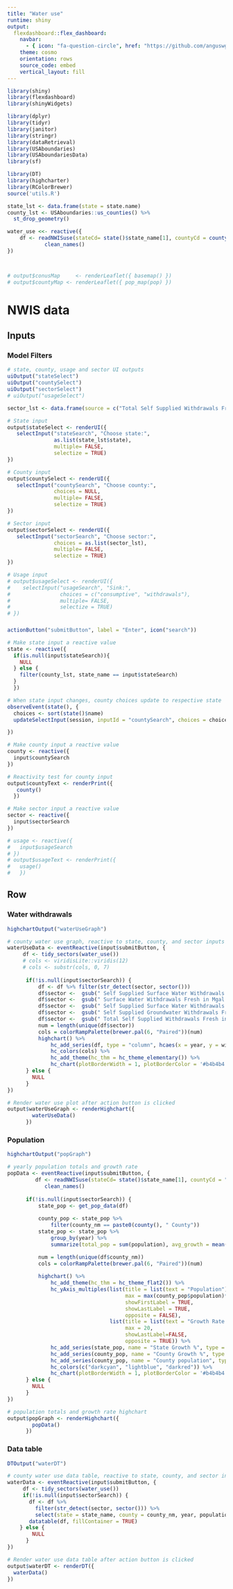 ```yaml
---
title: "Water use"
runtime: shiny
output: 
  flexdashboard::flex_dashboard:
    navbar:
      - { icon: "fa-question-circle", href: "https://github.com/anguswg-ucsb/water_use", align: right }
    theme: cosmo
    orientation: rows
    source_code: embed
    vertical_layout: fill
---
```



```r
library(shiny)
library(flexdashboard)
library(shinyWidgets)

library(dplyr)
library(tidyr)
library(janitor)
library(stringr)
library(dataRetrieval)
library(USAboundaries)
library(USAboundariesData)
library(sf)

library(DT)
library(highcharter)
library(RColorBrewer)
source('utils.R')
```


```r
state_lst <- data.frame(state = state.name)
county_lst <- USAboundaries::us_counties() %>% 
  st_drop_geometry()

water_use <<- reactive({
    df <- readNWISuse(stateCd= state()$state_name[1], countyCd = county()) %>%
            clean_names()
})



# output$conusMap     <- renderLeaflet({ basemap() })
# output$countyMap <- renderLeaflet({ pop_map(pop) })
```

NWIS data {data-icon="fa-tint"}
=====================================

Inputs {.sidebar}
-------------------------------------

### Model Filters
```r
# state, county, usage and sector UI outputs
uiOutput("stateSelect")
uiOutput("countySelect")
uiOutput("sectorSelect")
# uiOutput("usageSelect")
```

```r

sector_lst <- data.frame(source = c("Total Self Supplied Withdrawals Fresh", "Surface Water Withdrawals Fresh", "Groundwater Withdrawals Fresh"))

# State input 
output$stateSelect <- renderUI({
   selectInput("stateSearch", "Choose state:",
               as.list(state_lst$state),
               multiple= FALSE,
               selectize = TRUE)
})

# County input
output$countySelect <- renderUI({
   selectInput("countySearch", "Choose county:",
               choices = NULL,
               multiple= FALSE,
               selectize = TRUE)
})

# Sector input
output$sectorSelect <- renderUI({
   selectInput("sectorSearch", "Choose sector:",
               choices = as.list(sector_lst),
               multiple= FALSE,
               selectize = TRUE)
})

# Usage input
# output$usageSelect <- renderUI({
#    selectInput("usageSearch", "Sink:",
#                choices = c("consumptive", "withdrawals"),
#                multiple= FALSE,
#                selectize = TRUE)
# })
```

### 
```r
actionButton("submitButton", label = "Enter", icon("search"))
```


```r
# Make state input a reactive value
state <- reactive({
  if(is.null(input$stateSearch)){
    NULL
  } else {
    filter(county_lst, state_name == input$stateSearch)
  }
  })

# When state input changes, county choices update to respective state
observeEvent(state(), {
  choices <- sort(state()$name)
  updateSelectInput(session, inputId = "countySearch", choices = choices)

})

# Make county input a reactive value
county <- reactive({
  input$countySearch
})

# Reactivity test for county input
output$countyText <- renderPrint({
   county()
  })

# Make sector input a reactive value
sector <- reactive({
  input$sectorSearch
})

# usage <- reactive({
#   input$usageSearch
# })
# output$usageText <- renderPrint({
#   usage()
#   })
```

Row {.tabset}
----------------------------------------------
### Water withdrawals
```r
highchartOutput("waterUseGraph")
```

```r
# county water use graph, reactive to state, county, and sector inputs
waterUseData <- eventReactive(input$submitButton, {
     df <- tidy_sectors(water_use())
     # cols <- viridisLite::viridis(12)
     # cols <- substr(cols, 0, 7)
     
      if(!is.null(input$sectorSearch)) {
          df <- df %>% filter(str_detect(sector, sector()))
          df$sector <-  gsub(" Self Supplied Surface Water Withdrawals Fresh in Mgal d", "", df$sector)
          df$sector <-  gsub(" Surface Water Withdrawals Fresh in Mgal d", "", df$sector)
          df$sector <-  gsub(" Self Supplied Surface Water Withdrawals Fresh in Mgal", "", df$sector)
          df$sector <-  gsub(" Self Supplied Groundwater Withdrawals Fresh in Mgal d", "", df$sector)
          df$sector <-  gsub(" Total Self Supplied Withdrawals Fresh in Mgal d", "", df$sector)
          num = length(unique(df$sector))
          cols = colorRampPalette(brewer.pal(6, "Paired"))(num)
          highchart() %>%
              hc_add_series(df, type = "column", hcaes(x = year, y = withdrawals, group = "sector")) %>%
              hc_colors(cols) %>% 
              hc_add_theme(hc_thm = hc_theme_elementary()) %>%
              hc_chart(plotBorderWidth = 1, plotBorderColor = '#b4b4b4', height = NULL)
      } else {
        NULL
      }
})

# Render water use plot after action button is clicked
output$waterUseGraph <- renderHighchart({
        waterUseData()
      })
```

### Population
```r
highchartOutput("popGraph")
```
 
```r
# yearly population totals and growth rate
popData <- eventReactive(input$submitButton, {
         df <- readNWISuse(stateCd= state()$state_name[1], countyCd = "ALL") %>%
            clean_names()
     
      if(!is.null(input$sectorSearch)) {
          state_pop <- get_pop_data(df)
          
          county_pop <- state_pop %>%
              filter(county_nm == paste0(county(), " County"))
          state_pop <- state_pop %>%
              group_by(year) %>%
              summarize(total_pop = sum(population), avg_growth = mean(growth_rate, na.rm = TRUE))

          num = length(unique(df$county_nm))
          cols = colorRampPalette(brewer.pal(6, "Paired"))(num)
          
          highchart() %>%
              hc_add_theme(hc_thm = hc_theme_flat2()) %>%
              hc_yAxis_multiples(list(title = list(text = "Population"),
                                      max = max(county_pop$population)*1.2,
                                      showFirstLabel = TRUE,
                                      showLastLabel = TRUE,
                                      opposite = FALSE),
                                 list(title = list(text = "Growth Rate %"),
                                      max = 20,
                                      showLastLabel=FALSE,
                                      opposite = TRUE)) %>%
              hc_add_series(state_pop, name = "State Growth %", type = "column", hcaes(x = year, y = avg_growth), yAxis = 1) %>%
              hc_add_series(county_pop, name = "County Growth %", type = "column", hcaes(x = year, y = growth_rate), yAxis = 1) %>%
              hc_add_series(county_pop, name = "County population", type = "line", hcaes(x = year, y = population), yAxis = 0) %>%
              hc_colors(c("darkcyan", "lightblue", "darkred")) %>% 
              hc_chart(plotBorderWidth = 1, plotBorderColor = '#b4b4b4', height = NULL)
      } else {
        NULL
      }
})

# population totals and growth rate highchart
output$popGraph <- renderHighchart({
        popData()
      })
```


### Data table 
```r
DTOutput("waterDT")
```

``` r

# county water use data table, reactive to state, county, and sector inputs
waterData <- eventReactive(input$submitButton, {
     df <- tidy_sectors(water_use())
     if(!is.null(input$sectorSearch)) {
       df <- df %>% 
         filter(str_detect(sector, sector())) %>% 
         select(state = state_name, county = county_nm, year, population, sector, withdrawals)
       datatable(df, fillContainer = TRUE)
    } else {
        NULL
      }
}) 

# Render water use data table after action button is clicked
output$waterDT <- renderDT({
  waterData()
})

```





